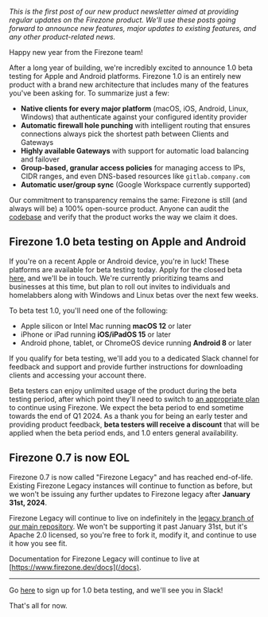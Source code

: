 _This is the first post of our new product newsletter aimed at providing regular
updates on the Firezone product. We'll use these posts going forward to announce
new features, major updates to existing features, and any other product-related
news._

Happy new year from the Firezone team!

After a long year of building, we're incredibly excited to announce 1.0 beta
testing for Apple and Android platforms. Firezone 1.0 is an entirely new product
with a brand new architecture that includes many of the features you've been
asking for. To summarize just a few:

- **Native clients for every major platform** (macOS, iOS, Android, Linux,
  Windows) that authenticate against your configured identity provider
- **Automatic firewall hole punching** with intelligent routing that ensures
  connections always pick the shortest path between Clients and Gateways
- **Highly available Gateways** with support for automatic load balancing and
  failover
- **Group-based, granular access policies** for managing access to IPs, CIDR
  ranges, and even DNS-based resources like `gitlab.company.com`
- **Automatic user/group sync** (Google Workspace currently supported)

Our commitment to transparency remains the same: Firezone is still (and always
will be) a 100% open-source product. Anyone can audit the
[codebase](https://github.com/firezone/firezone) and verify that the product
works the way we claim it does.

## Firezone 1.0 beta testing on Apple and Android

If you're on a recent Apple or Android device, you're in luck! These platforms
are available for beta testing today. Apply for the closed beta
[here](/product/early-access), and we'll be in touch. We're currently
prioritizing teams and businesses at this time, but plan to roll out invites to
individuals and homelabbers along with Windows and Linux betas over the next few
weeks.

To beta test 1.0, you'll need one of the following:

- Apple silicon or Intel Mac running **macOS 12** or later
- iPhone or iPad running **iOS/iPadOS 15** or later
- Android phone, tablet, or ChromeOS device running **Android 8** or later

If you qualify for beta testing, we'll add you to a dedicated Slack channel for
feedback and support and provide further instructions for downloading clients
and accessing your account there.

Beta testers can enjoy unlimited usage of the product during the beta testing
period, after which point they'll need to switch to
[an appropriate plan](/pricing) to continue using Firezone. We expect the beta
period to end sometime towards the end of Q1 2024. As a thank you for being an
early tester and providing product feedback, **beta testers will receive a
discount** that will be applied when the beta period ends, and 1.0 enters
general availability.

## Firezone 0.7 is now EOL

Firezone 0.7 is now called "Firezone Legacy" and has reached end-of-life.
Existing Firezone Legacy instances will continue to function as before, but we
won't be issuing any further updates to Firezone legacy after **January 31st,
2024**.

Firezone Legacy will continue to live on indefinitely in the
[legacy branch of our main repository](https://github.com/firezone/firezone/blob/legacy).
We won't be supporting it past January 31st, but it's Apache 2.0 licensed, so
you're free to fork it, modify it, and continue to use it how you see fit.

Documentation for Firezone Legacy will continue to live at
[https://www.firezone.dev/docs](/docs).

---

Go [here](/product/early-access) to sign up for 1.0 beta testing, and we'll see
you in Slack!

That's all for now.
